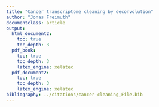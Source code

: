 ```yaml
---
title: "Cancer transcriptome cleaning by deconvolution"
author: "Jonas Freimuth"
documentclass: article
output:
  html_document2:
    toc: true
    toc_depth: 3
  pdf_book:
    toc: true
    toc_depth: 3
    latex_engine: xelatex
  pdf_document2:
    toc: true
    toc_depth: 3
    latex_engine: xelatex
bibliography: ../citations/cancer-cleaning_File.bib
---
```


